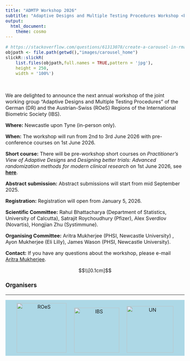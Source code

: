 ```yaml
---
title: "ADMTP Workshop 2026"
subtitle: "Adaptive Designs and Multiple Testing Procedures Workshop <br> 1st - 3rd June 2026"
output:
  html_document:
    theme: cosmo
---
```


<style type="text/css">
h1.title {
  display: none;
}
</style>

<style type="text/css">
.subtitle {
  font-size: 36px;
  color: DarkRed;
  text-align: center;
}
</style>

<style type="text/css">
  body{
  font-size: 12pt;
}
</style> 

<style>
.sponsor {
  display: inline-block;
  margin: 10px;
}

.sponsor img {
  max-width: 100%;
  height: auto;
}

.sponsor-level-gold {
  text-align: center;
  margin-bottom: 30px;
  background-color: #D4AF37
}

.organizers {
  text-align: center;
  margin-bottom: 30px;
  background-color: #ADD8E6 
}

</style>

```{=html}
<head>
<title>ADMTP2026</title>
</head>
```


```r
# https://stackoverflow.com/questions/61313078/create-a-carousel-in-rmarkdown
objpath <- file.path(getwd(),"images/carousel_home")
slickR::slickR(
    list.files(objpath,full.names = TRUE,pattern = 'jpg'),
    height = 250,
    width = '100%')
```


<br>

We are delighted to announce the next annual workshop of the joint working group “Adaptive Designs and Multiple Testing Procedures” of the German (DR) and the Austrian-Swiss (ROeS) Regions of the International Biometric Society (IBS).

**Where:** Newcastle upon Tyne (in-person only).

**When:** The workshop will run from 2nd to 3rd June 2026 with pre-conference courses on 1st June 2026.


**Short course:** There will be pre-workshop short courses on *Practitioner’s View of Adaptive Designs* and *Designing better trials: Advanced randomization methods for modern clinical research* on 1st June 2026, see [**here**](https://admtp.github.io/ADMTP2026/course.html). 

**Abstract submission:** Abstract submissions will start from mid September 2025.

**Registration:** Registration will open from January 5, 2026.

**Scientific Committee:** Rahul Bhattacharya (Department of Statistics, University of Calcutta), Satrajit Roychoudhury (Pfizer), Alex Sverdlov (Novartis), Hongjian Zhu (Systimmune).

**Organising Committee:** Aritra Mukherjee (PHSI, Newcastle University) , Ayon Mukherjee (Eli Lilly), James Wason (PHSI, Newcastle University).

**Contact:** If you have any questions about the workshop, please e-mail [Aritra Mukherjee](mailto:aritra.mukherjee@ncl.ac.uk).


$$\\[0.1cm]$$

### Organisers

<hr>

```{=html}
<div class="organizers">
    <div class="sponsor">
        <a href="https://www.ibs-roes.org/"; target=_blank">
        <img src="logos/ROeS.png" alt="ROeS" width="160">
        </a>
    </div>
    <div class="sponsor">
        <a href="http://www.biometrische-gesellschaft.de/en/home.html"; target=_blank">
        <img src="logos/IBS_DR.PNG" alt="IBS" width="145">
        </a>
    </div>
    <div class="sponsor">
        <a href="https://www.ncl.ac.uk/"; target=_blank">
        <img src="logos/UN.png" alt="UN" width="150">
        </a>
    </div>
    
</div>
```


